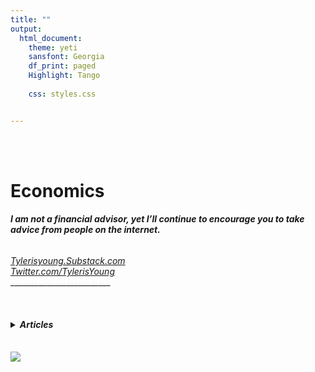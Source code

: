 ```yaml
---
title: ""
output:
  html_document:
    theme: yeti
    sansfont: Georgia
    df_print: paged
    Highlight: Tango
    
    css: styles.css


---
```


<br>
<br>

<h1>**Economics**</h1> 
<h6>
***I am not a financial advisor, yet I'll continue to encourage you to take advice from people on the internet.***
</h6>

*[Tylerisyoung.Substack.com](https://tylerisyoung.substack.com/?target=_blank)   
[Twitter.com/TylerisYoung](https://twitter.com/Tylerisyoung/?tagets=_blank)*  
 _________________________
 
 <br>
<h4>
<details><summary>***Articles***</summary>
[ ](./n/a.html)  

<br>

<details><summary>***Investing***</summary>
[ ](./n/a.html)  

<!---

[*Bitcoin*](./bitcoi.html) (Coming Soon) 

[*Silver*](./bitcoi.html) (Coming Soon) 

[*Uranium*](./bitcoi.html) (Coming Soon) 

[*NYSE Picks*](./bitcoi.html) (Coming Soon) 

[*Emerging Markets*](./bitcoi.html) (Coming Soon) 

[*Sharpe Ratio*](./bitcoi.html) (Coming Soon) 

[*Portfolio Construction*](./bitcoi.html) (Coming Soon) 

--->

</details>

<br>

  <details><summary>***Macro***</summary>
  [ ](./n/a.html)  
  
<!---

[*The Green New Deal Makes No Sense*](./bitcoi.html) (Coming Soon) 

[*The Macro Picture*](./bitcoi.html) (coming Soon)

[*Inflation*](./bitcoi.html) (Coming Soon)   

[*Deflation*](./bitcoi.html) (Coming Soon) 

[*Stagflation*](./bitcoi.html) (Coming Soon) 

--->

</details>
</details>
</h4>


 <br>
 ![](images/TheWisdomofEconomics.png)